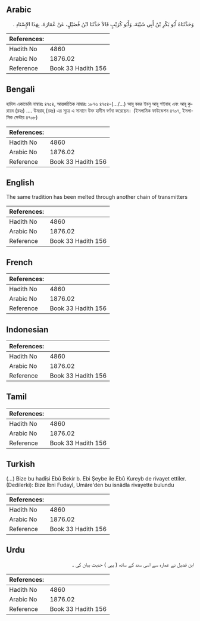## Arabic


<div dir="rtl" lang="ar" style={{fontSize:'larger',backgroundColor:'#f8f9fa',padding:20}}>
وَحَدَّثَنَاهُ أَبُو بَكْرِ بْنُ أَبِي شَيْبَةَ، وَأَبُو كُرَيْبٍ قَالاَ حَدَّثَنَا ابْنُ فُضَيْلٍ، عَنْ عُمَارَةَ، بِهَذَا الإِسْنَادِ ‏.‏
</div>
<div style={{backgroundColor:'#f8f9fa',padding:20, marginBottom: 10}}><table> <thead> <tr> <th>References:</th> <th></th> </tr> </thead> <tbody><tr><td>Hadith No</td><td>4860</td></tr><tr><td>Arabic No</td><td>1876.02</td></tr><tr><td>Reference</td><td>Book 33 Hadith 156</td></tr></tbody></table></div>

## Bengali


<div dir="ltr" lang="bn" style={{fontSize:'larger',backgroundColor:'#f8f9fa',padding:20}}>
হাদিস একাডেমি নাম্বারঃ ৪৭৫৪, আন্তর্জাতিক নাম্বারঃ ১৮৭৬ ৪৭৫৪-(…/...) আবূ বকর ইবনু আবূ শইবাহ এবং আবূ কুরায়ব (রহঃ) .... উমরাহ্ (রহঃ) এর সূত্রে এ সানাদে উক্ত হাদীস বর্ণনা করেছেন। (ইসলামিক ফাউন্ডেশন ৪৭০৭, ইসলামিক সেন্টার ৪৭০৮)
</div>
<div style={{backgroundColor:'#f8f9fa',padding:20, marginBottom: 10}}><table> <thead> <tr> <th>References:</th> <th></th> </tr> </thead> <tbody><tr><td>Hadith No</td><td>4860</td></tr><tr><td>Arabic No</td><td>1876.02</td></tr><tr><td>Reference</td><td>Book 33 Hadith 156</td></tr></tbody></table></div>

## English


<div dir="ltr" lang="en" style={{fontSize:'larger',backgroundColor:'#f8f9fa',padding:20}}>
The same tradition has been melted through another chain of transmitters
</div>
<div style={{backgroundColor:'#f8f9fa',padding:20, marginBottom: 10}}><table> <thead> <tr> <th>References:</th> <th></th> </tr> </thead> <tbody><tr><td>Hadith No</td><td>4860</td></tr><tr><td>Arabic No</td><td>1876.02</td></tr><tr><td>Reference</td><td>Book 33 Hadith 156</td></tr></tbody></table></div>

## French


<div dir="ltr" lang="fr" style={{fontSize:'larger',backgroundColor:'#f8f9fa',padding:20}}>

</div>
<div style={{backgroundColor:'#f8f9fa',padding:20, marginBottom: 10}}><table> <thead> <tr> <th>References:</th> <th></th> </tr> </thead> <tbody><tr><td>Hadith No</td><td>4860</td></tr><tr><td>Arabic No</td><td>1876.02</td></tr><tr><td>Reference</td><td>Book 33 Hadith 156</td></tr></tbody></table></div>

## Indonesian


<div dir="ltr" lang="id" style={{fontSize:'larger',backgroundColor:'#f8f9fa',padding:20}}>

</div>
<div style={{backgroundColor:'#f8f9fa',padding:20, marginBottom: 10}}><table> <thead> <tr> <th>References:</th> <th></th> </tr> </thead> <tbody><tr><td>Hadith No</td><td>4860</td></tr><tr><td>Arabic No</td><td>1876.02</td></tr><tr><td>Reference</td><td>Book 33 Hadith 156</td></tr></tbody></table></div>

## Tamil


<div dir="ltr" lang="ta" style={{fontSize:'larger',backgroundColor:'#f8f9fa',padding:20}}>

</div>
<div style={{backgroundColor:'#f8f9fa',padding:20, marginBottom: 10}}><table> <thead> <tr> <th>References:</th> <th></th> </tr> </thead> <tbody><tr><td>Hadith No</td><td>4860</td></tr><tr><td>Arabic No</td><td>1876.02</td></tr><tr><td>Reference</td><td>Book 33 Hadith 156</td></tr></tbody></table></div>

## Turkish


<div dir="ltr" lang="tr" style={{fontSize:'larger',backgroundColor:'#f8f9fa',padding:20}}>
(…) Bize bu hadîsi Ebû Bekir b. Ebi Şeybe ile Ebû Kureyb de rivayet ettiler. (Dedilerki): Bize İbni Fudayl, Umâre'den bu isnâdla rivayette bulundu
</div>
<div style={{backgroundColor:'#f8f9fa',padding:20, marginBottom: 10}}><table> <thead> <tr> <th>References:</th> <th></th> </tr> </thead> <tbody><tr><td>Hadith No</td><td>4860</td></tr><tr><td>Arabic No</td><td>1876.02</td></tr><tr><td>Reference</td><td>Book 33 Hadith 156</td></tr></tbody></table></div>

## Urdu


<div dir="rtl" lang="ur" style={{fontSize:'larger',backgroundColor:'#f8f9fa',padding:20}}>
ابن فضیل نے عمارہ سے اسی سند کے ساتھ ( یہی ) حدیث بیان کی ۔
</div>
<div style={{backgroundColor:'#f8f9fa',padding:20, marginBottom: 10}}><table> <thead> <tr> <th>References:</th> <th></th> </tr> </thead> <tbody><tr><td>Hadith No</td><td>4860</td></tr><tr><td>Arabic No</td><td>1876.02</td></tr><tr><td>Reference</td><td>Book 33 Hadith 156</td></tr></tbody></table></div>